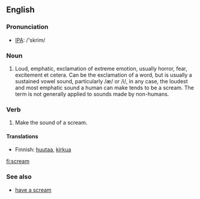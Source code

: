 ==English==
===Pronunciation===
*[[IPA]]: /'skrim/
===Noun===
# Loud, emphatic, exclamation of extreme emotion, usually horror, fear, excitement et cetera. Can be the exclamation of a word, but is usually a sustained vowel sound, particularly /æ/ or /i/, in any case, the loudest and most emphatic sound a human can make tends to be a scream. The term is not generally applied to sounds made by non-humans.

===Verb===
# Make the sound of a scream.
====Translations====
*Finnish: [[huutaa]], [[kirkua]]

[[fi:scream]]

===See also===
*[[have a scream]]